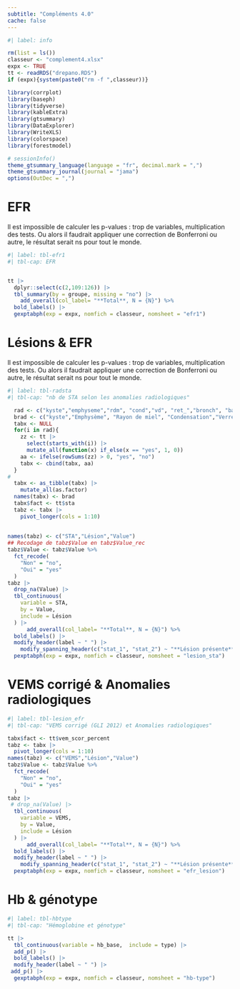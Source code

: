 ```yaml
---
subtitle: "Compléments 4.0"
cache: false
---
```



```r
#| label: info

rm(list = ls())
classeur <- "complement4.xlsx"
expx <- TRUE
tt <- readRDS("drepano.RDS")
if (expx){system(paste0("rm -f ",classeur))}

library(corrplot)
library(baseph)
library(tidyverse)
library(kableExtra)
library(gtsummary)
library(DataExplorer)
library(WriteXLS)
library(colorspace)
library(forestmodel)

# sessionInfo()
theme_gtsummary_language(language = "fr", decimal.mark = ",")
theme_gtsummary_journal(journal = "jama")
options(OutDec = ",")
```


# EFR

Il est impossible de calculer les p-values : trop de variables, multiplication des tests. Ou alors il faudrait appliquer une correction de Bonferroni ou autre, le résultat serait ns pour tout le monde.

```r
#| label: tbl-efr1
#| tbl-cap: EFR


tt |> 
  dplyr::select(c(2,109:126)) |> 
  tbl_summary(by = groupe, missing = "no") |>
    add_overall(col_label= "**Total**, N = {N}") %>%
  bold_labels() |>
  gexptabph(exp = expx, nomfich = classeur, nomsheet = "efr1")
```

# Lésions & EFR


Il est impossible de calculer les p-values : trop de variables, multiplication des tests. Ou alors il faudrait appliquer une correction de Bonferroni ou autre, le résultat serait ns pour tout le monde. 

```r
#| label: tbl-radsta
#| tbl-cap: "nb de STA selon les anomalies radiologiques"

  rad <- c("kyste","emphyseme","rdm", "cond","vd", "ret_","bronch", "band","diminution_volume"  ,    "augmentation_vx_pulm" )
  brad <- c("kyste","Emphysème", "Rayon de miel", "Condensation","Verre dépoli", "Réticulation", "Bronchectasie", "Bandes d'atélectasie", "diminution de volume des lobes inférieurs" ,"augmentation des vaisseaux pulmonaires" )
  tabx <- NULL
  for(i in rad){
    zz <- tt |> 
      select(starts_with(i)) |>
      mutate_all(function(x) if_else(x == "yes", 1, 0))
    aa <- ifelse(rowSums(zz) > 0, "yes", "no")
    tabx <- cbind(tabx, aa)
  }
#
  tabx <- as_tibble(tabx) |> 
    mutate_all(as.factor)
  names(tabx) <- brad
  tabx$fact <- tt$sta
  tabz <- tabx |> 
    pivot_longer(cols = 1:10)
  
  
names(tabz) <- c("STA","Lésion","Value")
## Recodage de tabz$Value en tabz$Value_rec
tabz$Value <- tabz$Value %>%
  fct_recode(
    "Non" = "no",
    "Oui" = "yes"
  )
tabz |> 
  drop_na(Value) |>
  tbl_continuous(
    variable = STA,
    by = Value,
    include = Lésion
  ) |> 
      add_overall(col_label= "**Total**, N = {N}") %>%
  bold_labels() |>
  modify_header(label ~ " ") |> 
    modify_spanning_header(c("stat_1", "stat_2") ~ "**Lésion présente**") %>%
  pexptabph(exp = expx, nomfich = classeur, nomsheet = "lesion_sta")
```
    
# VEMS corrigé & Anomalies radiologiques

```r
#| label: tbl-lesion_efr
#| tbl-cap: "VEMS corrigé (GLI 2012) et Anomalies radiologiques"

tabx$fact <- tt$vem_scor_percent
tabz <- tabx |> 
  pivot_longer(cols = 1:10) 
names(tabz) <- c("VEMS","Lésion","Value")
tabz$Value <- tabz$Value %>%
  fct_recode(
    "Non" = "no",
    "Oui" = "yes"
  )
tabz |> 
 # drop_na(Value) |>
  tbl_continuous(
    variable = VEMS,
    by = Value,
    include = Lésion
  ) |> 
      add_overall(col_label= "**Total**, N = {N}") %>%
  bold_labels() |>
  modify_header(label ~ " ") |> 
    modify_spanning_header(c("stat_1", "stat_2") ~ "**Lésion présente**") %>%
  pexptabph(exp = expx, nomfich = classeur, nomsheet = "efr_lesion")
```

# Hb & génotype

```r
#| label: tbl-hbtype
#| tbl-cap: "Hémoglobine et génotype"

tt |> 
  tbl_continuous(variable = hb_base,  include = type) |> 
  add_p() |> 
  bold_labels() |>
  modify_header(label ~ " ") |> 
 add_p() |>
  gexptabph(exp = expx, nomfich = classeur, nomsheet = "hb-type")

```

